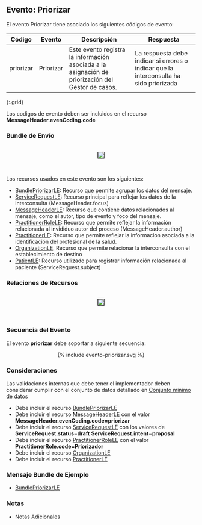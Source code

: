 ## Evento: Priorizar

El evento Priorizar tiene asociado los siguientes códigos de evento: 


| Código | Evento| Descripción | Respuesta |
|--------|-------|-------------|-----------|
| priorizar | Priorizar | Este evento registra la información asociada a la asignación de priorización del Gestor de casos. | La respuesta debe indicar si errores o indicar que la interconsulta ha sido priorizada |
{:.grid}

Los codigos de evento deben ser incluidos en el recurso **MessageHeader.evenCoding.code**


### Bundle de Envío


<br>
<div align="center" >
  <img  style="border: 1px solid; color: black;" src="priorizar-evento.png"> 
  <p></p>
</div>
<br>


Los recursos usados en este evento son los siguientes:

* [BundlePriorizarLE](StructureDefinition-BundlePriorizarLE.html): Recurso que permite agrupar los datos del mensaje.
* [ServiceRequestLE](StructureDefinition-ServiceRequestLE.html): Recurso principal para reflejar los datos de la interconsulta (MessageHeader.focus)
* [MessageHeaderLE](StructureDefinition-MessageHeaderLE.html): Recurso que contiene datos relacionados al mensaje, como el autor, tipo de evento y foco del mensaje.
* [PractitionerRoleLE](StructureDefinition-PractitionerRoleLE.html): Recurso que permite reflejar la información relacionada al invididuo autor del proceso (MessageHeader.author)
* [PractitionerLE](StructureDefinition-PractitionerLE.html): Recurso que permite reflejar la informacion asociada a la identificación del profesional de la salud.
* [OrganizationLE](StructureDefinition-OrganizationLE.html): Recurso que permite relacionar la interconsulta con el establecimiento de destino
* [PatientLE](StructureDefinition-PatientLE.html): Recurso utilizado para registrar información relacionada al paciente (ServiceRequest.subject)
### Relaciones de Recursos

<br>
<div align="center" >
  <img  style="border: 1px solid; color: black;" src="priorizar-recursos.png"> 
  <p></p>
</div>
<br>




### Secuencia del Evento

El evento **priorizar** debe soportar a siguiente secuencia:

<div align="center" >
{% include evento-priorizar.svg %}
</div>

### Consideraciones

Las validaciones internas que debe tener el implementador deben considerar cumplir con el conjunto de datos detallado en [Conjunto mínimo de datos](https://docs.google.com/spreadsheets/d/1FfW2gQvTMJbNpr2mH2DFpsftkMEPr5CW2ed9MkryuH4/edit#gid=1278902572&range=A3)

* Debe incluir el recurso [BundlePriorizarLE](StructureDefinition-BundlePriorizarLE.html)
* Debe incluir el recurso [MessageHeaderLE](StructureDefinition-MessageHeaderLE.html) con el valor **MessageHeader.evenCoding.code=priorizar** 
* Debe incluir el recurso [ServiceRequestLE](StructureDefinition-ServiceRequestLE.html) con los valores de **ServiceRequest.status=draft** **ServiceRequest.intent=proposal** 
* Debe incluir el recurso [PractitionerRoleLE](StructureDefinition-PractitionerRoleLE.html) con el valor **PractitionerRole.code=Priorizador** 
* Debe incluir el recurso [OrganizationLE](StructureDefinition-OrganizationLE.html)
* Debe incluir el recurso [PractitionerLE](StructureDefinition-PractitionerLE.html)


### Mensaje Bundle de Ejemplo

* [BundlePriorizarLE](Bundle-EjemploBundlePriorizar.html)

### Notas

* Notas Adicionales


